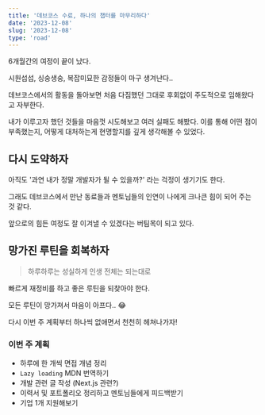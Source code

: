 ```yaml
---
title: '데브코스 수료, 하나의 챕터를 마무리하다'
date: '2023-12-08'
slug: '2023-12-08'
type: 'road'
---
```


6개월간의 여정이 끝이 났다.

시원섭섭, 싱숭생숭, 복잡미묘한 감정들이 마구 생겨난다..

데브코스에서의 활동을 돌아보면 처음 다짐했던 그대로 후회없이 주도적으로 임해왔다고 자부한다.

내가 이루고자 했던 것들을 마음껏 시도해보고 여러 실패도 해봤다.
이를 통해 어떤 점이 부족했는지, 어떻게 대처하는게 현명할지를 깊게 생각해볼 수 있었다.

## 다시 도약하자

아직도 '과연 내가 정말 개발자가 될 수 있을까?' 라는 걱정이 생기기도 한다.

그래도 데브코스에서 만난 동료들과 멘토님들의 인연이 나에게 크나큰 힘이 되어 주는 것 같다.

앞으로의 힘든 여정도 잘 이겨낼 수 있겠다는 버팀목이 되고 있다.

## 망가진 루틴을 회복하자

> 하루하루는 성실하게 인생 전체는 되는대로

빠르게 재정비를 하고 좋은 루틴을 되찾아야 한다.

모든 루틴이 망가져서 마음이 아프다.. 😂

다시 이번 주 계획부터 하나씩 없애면서 천천히 헤쳐나가자!

### 이번 주 계획

- 하루에 한 개씩 면접 개념 정리
- `Lazy loading` MDN 번역하기
- 개발 관련 글 작성 (Next.js 관련?)
- 이력서 및 포트폴리오 정리하고 멘토님들에게 피드백받기
- 기업 1개 지원해보기
